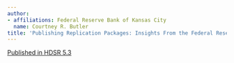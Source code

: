 ---
author:
- affiliations: Federal Reserve Bank of Kansas City
  name: Courtney R. Butler
title: 'Publishing Replication Packages: Insights From the Federal Reserve Bank of Kansas City'
---

::: {.column-margin}
[Published in HDSR 5.3](https://doi.org/10.1162/99608f92.aba61304)
:::

